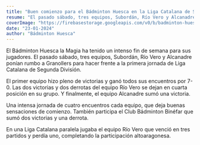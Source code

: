 ```yaml
---
title: "Buen comienzo para el Bádminton Huesca en la Liga Catalana de Segunda División"
resume: "El pasado sábado, tres equipos, Subordán, Río Vero y Alcanadre ponían rumbo a Granollers para hacer frente a la primera jornada de Liga Catalana de Segunda División."
coverImage: "https://firebasestorage.googleapis.com/v0/b/badminton-huesca.appspot.com/o/posts%2F005-LigaCatalana2024%2FEZB2BAVFP5E4RJENTHQ5FY5Y6E.avif?alt=media&token=3f20d0d3-1440-42ad-a786-92837c3d3c8d"
date: "23-01-2024"
author: "Bádminton Huesca"
---
```


El Bádminton Huesca la Magia ha tenido un intenso fin de semana para sus jugadores. El pasado sábado, tres equipos, Subordán, Río Vero y Alcanadre ponían rumbo a Granollers para hacer frente a la primera jornada de Liga Catalana de Segunda División.

El primer equipo hizo pleno de victorias y ganó todos sus encuentros por 7-0. Las dos victorias y dos derrotas del equipo Río Vero se dejan en cuarta posición en su grupo. Y finalmente, el equipo Alcanadre sumó una victoria.

Una intensa jornada de cuatro encuentros cada equipo, que deja buenas sensaciones de comienzo. También participa el Club Bádminton Binéfar que sumó dos victorias y una derrota.

En una Liga Catalana paralela jugaba el equipo Río Vero que venció en tres partidos y perdía uno, completando la participación altoaragonesa.
